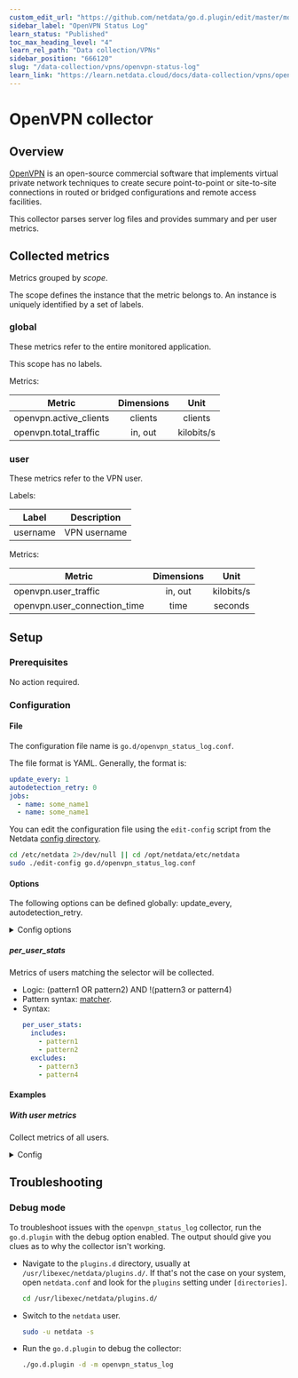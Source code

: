 ```yaml
---
custom_edit_url: "https://github.com/netdata/go.d.plugin/edit/master/modules/openvpn_status_log/README.md"
sidebar_label: "OpenVPN Status Log"
learn_status: "Published"
toc_max_heading_level: "4"
learn_rel_path: "Data collection/VPNs"
sidebar_position: "666120"
slug: "/data-collection/vpns/openvpn-status-log"
learn_link: "https://learn.netdata.cloud/docs/data-collection/vpns/openvpn-status-log"
---
```

# OpenVPN collector

## Overview

[OpenVPN](https://openvpn.net/) is an open-source commercial software that implements virtual private network
techniques to create secure point-to-point or site-to-site connections in routed or bridged configurations and remote
access facilities.

This collector parses server log files and provides summary and per user metrics.

## Collected metrics

Metrics grouped by *scope*.

The scope defines the instance that the metric belongs to. An instance is uniquely identified by a set of labels.

### global

These metrics refer to the entire monitored application.

This scope has no labels.

Metrics:

| Metric                 | Dimensions |    Unit    |
|------------------------|:----------:|:----------:|
| openvpn.active_clients |  clients   |  clients   |
| openvpn.total_traffic  |  in, out   | kilobits/s |

### user

These metrics refer to the VPN user.

Labels:

| Label    | Description  |
|----------|--------------|
| username | VPN username |

Metrics:

| Metric                       | Dimensions |    Unit    |
|------------------------------|:----------:|:----------:|
| openvpn.user_traffic         |  in, out   | kilobits/s |
| openvpn.user_connection_time |    time    |  seconds   |

## Setup

### Prerequisites

No action required.

### Configuration

#### File

The configuration file name is `go.d/openvpn_status_log.conf`.

The file format is YAML. Generally, the format is:

```yaml
update_every: 1
autodetection_retry: 0
jobs:
  - name: some_name1
  - name: some_name1
```

You can edit the configuration file using the `edit-config` script from the
Netdata [config directory](/docs/configuring/configuration#the-netdata-config-directory).

```bash
cd /etc/netdata 2>/dev/null || cd /opt/netdata/etc/netdata
sudo ./edit-config go.d/openvpn_status_log.conf
```

#### Options

The following options can be defined globally: update_every, autodetection_retry.

<details>
<summary>Config options</summary>

|        Name         | Description                                                        |           Default           | Required |
|:-------------------:|--------------------------------------------------------------------|:---------------------------:|:--------:|
|    update_every     | Data collection frequency.                                         |              1              |          |
| autodetection_retry | Re-check interval in seconds. Zero means not to schedule re-check. |              0              |          |
|      log_path       | Path to status log.                                                | /var/log/openvpn/status.log |   yes    |
|   per_user_stats    | User selector. Determines which user metrics will be collected.    |                             |          |

</details>

##### per_user_stats

Metrics of users matching the selector will be collected.

- Logic: (pattern1 OR pattern2) AND !(pattern3 or pattern4)
- Pattern syntax: [matcher](https://github.com/netdata/go.d.plugin/tree/master/pkg/matcher#supported-format).
- Syntax:
  ```yaml
  per_user_stats:
    includes:
      - pattern1
      - pattern2
    excludes:
      - pattern3
      - pattern4
  ```

#### Examples

##### With user metrics

Collect metrics of all users.
<details>
<summary>Config</summary>

```yaml
jobs:
  - name: local
    per_user_stats:
      includes:
        - "* *"
```

</details>

## Troubleshooting

### Debug mode

To troubleshoot issues with the `openvpn_status_log` collector, run the `go.d.plugin` with the debug option enabled.
The output should give you clues as to why the collector isn't working.

- Navigate to the `plugins.d` directory, usually at `/usr/libexec/netdata/plugins.d/`. If that's not the case on
  your system, open `netdata.conf` and look for the `plugins` setting under `[directories]`.

  ```bash
  cd /usr/libexec/netdata/plugins.d/
  ```

- Switch to the `netdata` user.

  ```bash
  sudo -u netdata -s
  ```

- Run the `go.d.plugin` to debug the collector:

  ```bash
  ./go.d.plugin -d -m openvpn_status_log
  ```

